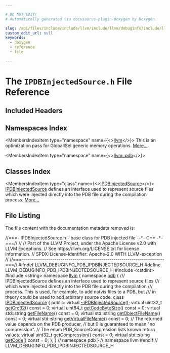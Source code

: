 ```yaml
---

# DO NOT EDIT!
# Automatically generated via docusaurus-plugin-doxygen by Doxygen.

slug: /api/files/include/include/llvm/include/llvm/debuginfo/include/llvm/debuginfo/pdb/ipdbinjectedsource-h
custom_edit_url: null
keywords:
  - doxygen
  - reference
  - file

---
```





# The `IPDBInjectedSource.h` File Reference

<DoxygenPage pluginConfig={pluginConfig}>



## Included Headers

<IncludesList>
<IncludesListItem
  filePath="cstdint"
  permalink=""
  isLocal="false" />
<IncludesListItem
  filePath="string"
  permalink=""
  isLocal="false" />
</IncludesList>

## Namespaces Index

<MembersIndex>

<MembersIndexItem
  type="namespace"
  name={<><a href="/docs/api/namespaces/llvm">llvm</a></>}>
This is an optimization pass for GlobalISel generic memory operations. <a href="/docs/api/namespaces/llvm/#details">More...</a>
</MembersIndexItem>

<MembersIndexItem
  type="namespace"
  name={<><a href="/docs/api/namespaces/llvm/pdb">llvm::pdb</a></>}>
</MembersIndexItem>

</MembersIndex>

## Classes Index

<MembersIndex>

<MembersIndexItem
  type="class"
  name={<><a href="/docs/api/classes/llvm/pdb/ipdbinjectedsource">IPDBInjectedSource</a></>}>
<a href="/docs/api/classes/llvm/pdb/ipdbinjectedsource">IPDBInjectedSource</a> defines an interface used to represent source files which were injected directly into the PDB file during the compilation process. <a href="/docs/api/classes/llvm/pdb/ipdbinjectedsource/#details">More...</a>
</MembersIndexItem>

</MembersIndex>


## File Listing

The file content with the documentation metadata removed is:

<ProgramListing>

<Link id="l00001" /><CodeLine lineNumber="1"><span class="doxyHighlightComment">//===- IPDBInjectedSource.h - base class for PDB injected file --&#42;- C++ -&#42;-===//</span></CodeLine>
<Link id="l00002" /><CodeLine lineNumber="2"><span class="doxyHighlightComment">//</span></CodeLine>
<Link id="l00003" /><CodeLine lineNumber="3"><span class="doxyHighlightComment">// Part of the LLVM Project, under the Apache License v2.0 with LLVM Exceptions.</span></CodeLine>
<Link id="l00004" /><CodeLine lineNumber="4"><span class="doxyHighlightComment">// See https://llvm.org/LICENSE.txt for license information.</span></CodeLine>
<Link id="l00005" /><CodeLine lineNumber="5"><span class="doxyHighlightComment">// SPDX-License-Identifier: Apache-2.0 WITH LLVM-exception</span></CodeLine>
<Link id="l00006" /><CodeLine lineNumber="6"><span class="doxyHighlightComment">//</span></CodeLine>
<Link id="l00007" /><CodeLine lineNumber="7"><span class="doxyHighlightComment">//===----------------------------------------------------------------------===//</span></CodeLine>
<Link id="l00008" /><CodeLine lineNumber="8"></CodeLine>
<Link id="l00009" /><CodeLine lineNumber="9"><span class="doxyHighlightPreprocessor">#ifndef LLVM&#95;DEBUGINFO&#95;PDB&#95;IPDBINJECTEDSOURCE&#95;H</span></CodeLine>
<Link id="l00010" /><CodeLine lineNumber="10"><span class="doxyHighlightPreprocessor">#define LLVM&#95;DEBUGINFO&#95;PDB&#95;IPDBINJECTEDSOURCE&#95;H</span></CodeLine>
<Link id="l00011" /><CodeLine lineNumber="11"></CodeLine>
<Link id="l00012" /><CodeLine lineNumber="12"><span class="doxyHighlightPreprocessor">#include &lt;cstdint&gt;</span></CodeLine>
<Link id="l00013" /><CodeLine lineNumber="13"><span class="doxyHighlightPreprocessor">#include &lt;string&gt;</span></CodeLine>
<Link id="l00014" /><CodeLine lineNumber="14"></CodeLine>
<Link id="l00015" /><CodeLine lineNumber="15"><span class="doxyHighlightKeyword">namespace </span><span class="doxyHighlight"><a href="/docs/api/namespaces/llvm">llvm</a> &#123;</span></CodeLine>
<Link id="l00016" /><CodeLine lineNumber="16"><span class="doxyHighlightKeyword">namespace </span><span class="doxyHighlight"><a href="/docs/api/namespaces/llvm/pdb">pdb</a> &#123;</span></CodeLine>
<Link id="l00017" /><CodeLine lineNumber="17"><span class="doxyHighlightComment">/// IPDBInjectedSource defines an interface used to represent source files</span></CodeLine>
<Link id="l00018" /><CodeLine lineNumber="18"><span class="doxyHighlightComment">/// which were injected directly into the PDB file during the compilation</span></CodeLine>
<Link id="l00019" /><CodeLine lineNumber="19"><span class="doxyHighlightComment">/// process.  This is used, for example, to add natvis files to a PDB, but</span></CodeLine>
<Link id="l00020" /><CodeLine lineNumber="20"><span class="doxyHighlightComment">/// in theory could be used to add arbitrary source code.</span></CodeLine>
<Link id="l00021" /><CodeLine lineNumber="21" lineLink="/docs/api/classes/llvm/pdb/ipdbinjectedsource"><span class="doxyHighlightKeyword">class </span><span class="doxyHighlight"><a href="/docs/api/classes/llvm/pdb/ipdbinjectedsource">IPDBInjectedSource</a> &#123;</span></CodeLine>
<Link id="l00022" /><CodeLine lineNumber="22"><span class="doxyHighlightKeyword">public</span><span class="doxyHighlight">:</span></CodeLine>
<Link id="l00023" /><CodeLine lineNumber="23" lineLink="/docs/api/classes/llvm/pdb/ipdbinjectedsource/#a4bb8896d00704e544f38191a8175b242"><span class="doxyHighlight">  </span><span class="doxyHighlightKeyword">virtual</span><span class="doxyHighlight"> <a href="/docs/api/classes/llvm/pdb/ipdbinjectedsource/#a4bb8896d00704e544f38191a8175b242">~IPDBInjectedSource</a>();</span></CodeLine>
<Link id="l00024" /><CodeLine lineNumber="24"></CodeLine>
<Link id="l00025" /><CodeLine lineNumber="25" lineLink="/docs/api/classes/llvm/pdb/ipdbinjectedsource/#a8b950953a3547598e54018718c3d7743"><span class="doxyHighlight">  </span><span class="doxyHighlightKeyword">virtual</span><span class="doxyHighlight"> uint32&#95;t <a href="/docs/api/classes/llvm/pdb/ipdbinjectedsource/#a8b950953a3547598e54018718c3d7743">getCrc32</a>() </span><span class="doxyHighlightKeyword">const</span><span class="doxyHighlight"> = 0;</span></CodeLine>
<Link id="l00026" /><CodeLine lineNumber="26" lineLink="/docs/api/classes/llvm/pdb/ipdbinjectedsource/#a26d2b753cad48cf53662752a057dafc3"><span class="doxyHighlight">  </span><span class="doxyHighlightKeyword">virtual</span><span class="doxyHighlight"> uint64&#95;t <a href="/docs/api/classes/llvm/pdb/ipdbinjectedsource/#a26d2b753cad48cf53662752a057dafc3">getCodeByteSize</a>() </span><span class="doxyHighlightKeyword">const</span><span class="doxyHighlight"> = 0;</span></CodeLine>
<Link id="l00027" /><CodeLine lineNumber="27" lineLink="/docs/api/classes/llvm/pdb/ipdbinjectedsource/#a02b0744e63034ce36e9d46612bac15d9"><span class="doxyHighlight">  </span><span class="doxyHighlightKeyword">virtual</span><span class="doxyHighlight"> std::string <a href="/docs/api/classes/llvm/pdb/ipdbinjectedsource/#a02b0744e63034ce36e9d46612bac15d9">getFileName</a>() </span><span class="doxyHighlightKeyword">const</span><span class="doxyHighlight"> = 0;</span></CodeLine>
<Link id="l00028" /><CodeLine lineNumber="28" lineLink="/docs/api/classes/llvm/pdb/ipdbinjectedsource/#a88e9e6db2df500f1ca7a6441d9b34cdb"><span class="doxyHighlight">  </span><span class="doxyHighlightKeyword">virtual</span><span class="doxyHighlight"> std::string <a href="/docs/api/classes/llvm/pdb/ipdbinjectedsource/#a88e9e6db2df500f1ca7a6441d9b34cdb">getObjectFileName</a>() </span><span class="doxyHighlightKeyword">const</span><span class="doxyHighlight"> = 0;</span></CodeLine>
<Link id="l00029" /><CodeLine lineNumber="29" lineLink="/docs/api/classes/llvm/pdb/ipdbinjectedsource/#a0f7e6a6014287fe4177e7969f9d64940"><span class="doxyHighlight">  </span><span class="doxyHighlightKeyword">virtual</span><span class="doxyHighlight"> std::string <a href="/docs/api/classes/llvm/pdb/ipdbinjectedsource/#a0f7e6a6014287fe4177e7969f9d64940">getVirtualFileName</a>() </span><span class="doxyHighlightKeyword">const</span><span class="doxyHighlight"> = 0;</span></CodeLine>
<Link id="l00030" /><CodeLine lineNumber="30"><span class="doxyHighlight">  </span><span class="doxyHighlightComment">// The returned value depends on the PDB producer,</span></CodeLine>
<Link id="l00031" /><CodeLine lineNumber="31"><span class="doxyHighlight">  </span><span class="doxyHighlightComment">// but 0 is guaranteed to mean &quot;no compression&quot;.</span></CodeLine>
<Link id="l00032" /><CodeLine lineNumber="32"><span class="doxyHighlight">  </span><span class="doxyHighlightComment">// The enum PDB&#95;SourceCompression lists known return values.</span></CodeLine>
<Link id="l00033" /><CodeLine lineNumber="33" lineLink="/docs/api/classes/llvm/pdb/ipdbinjectedsource/#a9f74193d92ac78e00c02db7e614c7e80"><span class="doxyHighlight">  </span><span class="doxyHighlightKeyword">virtual</span><span class="doxyHighlight"> uint32&#95;t <a href="/docs/api/classes/llvm/pdb/ipdbinjectedsource/#a9f74193d92ac78e00c02db7e614c7e80">getCompression</a>() </span><span class="doxyHighlightKeyword">const</span><span class="doxyHighlight"> = 0;</span></CodeLine>
<Link id="l00034" /><CodeLine lineNumber="34" lineLink="/docs/api/classes/llvm/pdb/ipdbinjectedsource/#ae02b531fe67231a654705a8a39fb2989"><span class="doxyHighlight">  </span><span class="doxyHighlightKeyword">virtual</span><span class="doxyHighlight"> std::string <a href="/docs/api/classes/llvm/pdb/ipdbinjectedsource/#ae02b531fe67231a654705a8a39fb2989">getCode</a>() </span><span class="doxyHighlightKeyword">const</span><span class="doxyHighlight"> = 0;</span></CodeLine>
<Link id="l00035" /><CodeLine lineNumber="35"><span class="doxyHighlight">&#125;;</span></CodeLine>
<Link id="l00036" /><CodeLine lineNumber="36"><span class="doxyHighlight">&#125; </span><span class="doxyHighlightComment">// namespace pdb</span></CodeLine>
<Link id="l00037" /><CodeLine lineNumber="37"><span class="doxyHighlight">&#125; </span><span class="doxyHighlightComment">// namespace llvm</span></CodeLine>
<Link id="l00038" /><CodeLine lineNumber="38"></CodeLine>
<Link id="l00039" /><CodeLine lineNumber="39"><span class="doxyHighlightPreprocessor">#endif </span><span class="doxyHighlightComment">// LLVM&#95;DEBUGINFO&#95;PDB&#95;IPDBINJECTEDSOURCE&#95;H</span></CodeLine>

</ProgramListing>


</DoxygenPage>
